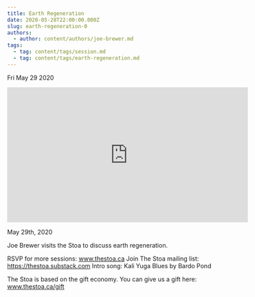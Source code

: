 ```yaml
---
title: Earth Regeneration
date: 2020-05-28T22:00:00.000Z
slug: earth-regeneration-0
authors:
  - author: content/authors/joe-brewer.md
tags:
  - tag: content/tags/session.md
  - tag: content/tags/earth-regeneration.md
---
```






Fri May 29 2020

<iframe width="560" height="315" src="https://www.youtube.com/embed/ZzrEYIhnRNs" title="Earth Regeneration w/ Joe Brewer" frameborder="0" allow="accelerometer; autoplay; clipboard-write; encrypted-media; gyroscope; picture-in-picture" allowfullscreen ></iframe>

May 29th, 2020

Joe Brewer visits the Stoa to discuss earth regeneration.

RSVP for more sessions: www.thestoa.ca
Join The Stoa mailing list: https://thestoa.substack.com
Intro song: Kali Yuga Blues by Bardo Pond

The Stoa is based on the gift economy. You can give us a gift here: www.thestoa.ca/gift


